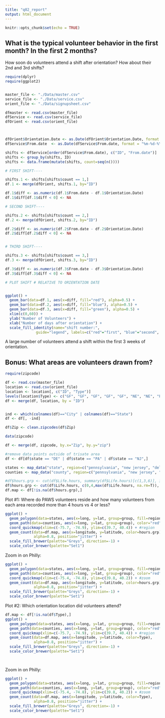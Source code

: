 ```yaml
---
title: "q02_report"
output: html_document
---
```


```r
knitr::opts_chunk$set(echo = TRUE)
```

## What is the typical volunteer behavior in the first month? In the first 2 months?

How soon do volunteers attend a shift after orientation? How about their 2nd and 3rd shifts?

```r
require(dplyr)
require(ggplot2)


master_file <- "./Data/master.csv"
service_file <- "./Data/service.csv"
orient_file <- "./Data/signupsheet.csv"

dfmaster <- read.csv(master_file)
dfService <- read.csv(service_file)
dfOrient <- read.csv(orient_file)



dfOrient$Orientation.Date <- as.Date(dfOrient$Orientation.Date, format = "%m/%d/%y")
dfService$From.date  <- as.Date(dfService$From.date, format = "%m-%d-%Y")

shifts <- dfService[order(dfService$From.date), c("ID", "From.date")]
shifts <- group_by(shifts, ID)
shifts <- data.frame(mutate(shifts, count=seq(n())))

# FIRST SHIFT----

shifts.1 <- shifts[shifts$count == 1,]
df.1 <- merge(dfOrient, shifts.1, by="ID")

df.1$diff <- as.numeric(df.1$From.date - df.1$Orientation.Date)
df.1$diff[df.1$diff < 0] <- NA

# SECOND SHIFT----

shifts.2 <- shifts[shifts$count == 2,]
df.2 <- merge(dfOrient, shifts.2, by="ID")

df.2$diff <- as.numeric(df.2$From.date - df.2$Orientation.Date)
df.2$diff[df.2$diff < 0] <- NA


# THIRD SHIFT----

shifts.3 <- shifts[shifts$count == 3,]
df.3 <- merge(dfOrient, shifts.3, by="ID")

df.3$diff <- as.numeric(df.3$From.date - df.3$Orientation.Date)
df.3$diff[df.3$diff < 0] <- NA


```



```r
# PLOT SHIFT # RELATIVE TO ORIENTATION DATE


ggplot() +
  geom_bar(data=df.1, aes(x=diff, fill="red"), alpha=0.5) +
  geom_bar(data=df.2, aes(x=diff, fill="blue"), alpha=0.5) +
  geom_bar(data=df.3, aes(x=diff, fill="green"), alpha=0.5) +
  xlim(c(0,60)) +
  ylab("Number of Volunteers") +
  xlab("Number of days after orientation") +
  scale_fill_identity(name="shift number:",
              guide="legend", labels=c("red"="first", "blue"="second", "green"="third"))
```

A large number of volunteers attend a shift within the first 3 weeks of orientation.


## Bonus: What areas are volunteers drawn from?

```r
require(zipcode)

df <- read.csv(master_file)
location <- read.csv(orient_file)
location <- location[, c("ID", "Type")]
levels(location$Type) <- c("GF", "GF", "GF", "GF", "GF", "NE", "NE", "PAC", "PAC")
df <- merge(df, location, by = "ID")


ind <- which(colnames(df)=="City" | colnames(df)=="State")
df <- df[, -ind]

df$Zip <- clean.zipcodes(df$Zip)

data(zipcode)

df <- merge(df, zipcode, by.x="Zip", by.y="zip")

#remove data points outside of trisate area
df <- df[df$state == "DE" | df$state == "PA" | df$state == "NJ",]

states <- map_data("state", region=c("pennsylvania", "new jersey", "delaware"))
counties <- map_data("county", region=c("pennsylvania", "new jersey", "delaware"))

#df$hours.grp <- cut(df$Life.hours, summary(df$Life.hours)[c(1,3,6)], include.lowest=T)
df$hours.grp <- cut(df$Life.hours, c(0,4,max(df$Life.hours, na.rm=T)), include.lowest=T)
df.map <- df[!is.na(df$hours.grp),]


```

Plot #1: 
Where do PAWS volunteers reside and how many volunteers from each area recorded more than 4 hours vs 4 or less?
```r

ggplot() + 
  geom_polygon(data=states, aes(x=long, y=lat, group=group, fill=region), alpha=1) +
  geom_path(data=counties, aes(x=long, y=lat, group=group), color="red") +
  coord_quickmap(xlim=c(-75.7, -74.9), ylim=c(39.7, 40.4)) + #region
  geom_count(data=df.map, aes(x=longitude, y=latitude, color=hours.grp), 
             alpha=0.8, position="jitter") +
  scale_fill_brewer(palette="Greys", direction=-1) +
  scale_color_brewer(palette="Set1")


```

Zoom in on Philly:

```r

ggplot() + 
  geom_polygon(data=states, aes(x=long, y=lat, group=group, fill=region), alpha=1) +
  geom_path(data=counties, aes(x=long, y=lat, group=group), color="red") +
  coord_quickmap(xlim=c(-75.4, -74.8), ylim=c(39.8, 40.2)) + #zoom
  geom_count(data=df.map, aes(x=longitude, y=latitude, color=hours.grp), 
             alpha=0.8, position="jitter") +
  scale_fill_brewer(palette="Greys", direction=-1) +
  scale_color_brewer(palette="Set1")

```

Plot #2: Which orientation location did volunteers attend?

```r

df.map <- df[!is.na(df$Type),]
ggplot() + 
  geom_polygon(data=states, aes(x=long, y=lat, group=group, fill=region), alpha=1) +
  geom_path(data=counties, aes(x=long, y=lat, group=group), color="red") +
  coord_quickmap(xlim=c(-75.7, -74.9), ylim=c(39.7, 40.4)) + #region
  geom_count(data=df.map, aes(x=longitude, y=latitude, color=Type), 
             alpha=0.8, position="jitter") +
  scale_fill_brewer(palette="Greys", direction=-1) +
  scale_color_brewer(palette="Set1")

  
```

Zoom in on Philly:

```r

ggplot() + 
  geom_polygon(data=states, aes(x=long, y=lat, group=group, fill=region), alpha=1) +
  geom_path(data=counties, aes(x=long, y=lat, group=group), color="red") +
  coord_quickmap(xlim=c(-75.4, -74.8), ylim=c(39.8, 40.2)) + #zoom
  geom_count(data=df.map, aes(x=longitude, y=latitude, color=Type), 
             alpha=0.8, position="jitter") +
  scale_fill_brewer(palette="Greys", direction=-1) +
  scale_color_brewer(palette="Set1")

```